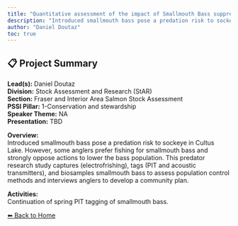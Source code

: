 ```yaml
---
title: "Quantitative assessment of the impact of Smallmouth Bass suppression efforts in Cultus Lake and SMB emigration from Cultus Lake"
description: "Introduced smallmouth bass pose a predation risk to sockeye in Cultus Lake. However, some anglers prefer fishing for smallmouth bass and strongly oppose actions to lower the bass population. This predator research study captures (electrofrishing), tags (PIT and acoustic transmitters), and biosamples smallmouth bass to assess population control methods and interviews anglers to develop a community plan."
author: "Daniel Doutaz"
toc: true
---
```


## 📋 Project Summary

**Lead(s):** Daniel Doutaz  
**Division:** Stock Assessment and Research (StAR)  
**Section:** Fraser and Interior Area Salmon Stock Assessment  
**PSSI Pillar:** 1-Conservation and stewardship  
**Speaker Theme:** NA  
**Presentation:** TBD  

**Overview:**  
Introduced smallmouth bass pose a predation risk to sockeye in Cultus Lake. However, some anglers prefer fishing for smallmouth bass and strongly oppose actions to lower the bass population. This predator research study captures (electrofrishing), tags (PIT and acoustic transmitters), and biosamples smallmouth bass to assess population control methods and interviews anglers to develop a community plan.   

**Activities:**  
Continuation of spring PIT tagging of smallmouth bass.

[⬅ Back to Home](../index.qmd)
